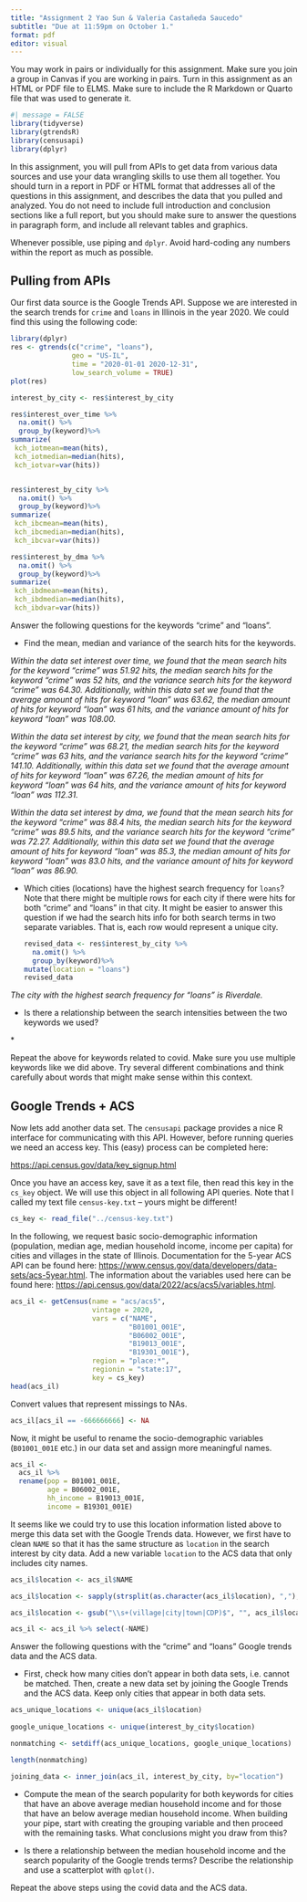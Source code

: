```yaml
---
title: "Assignment 2 Yao Sun & Valeria Castañeda Saucedo"
subtitle: "Due at 11:59pm on October 1."
format: pdf
editor: visual
---
```


You may work in pairs or individually for this assignment. Make sure you join a group in Canvas if you are working in pairs. Turn in this assignment as an HTML or PDF file to ELMS. Make sure to include the R Markdown or Quarto file that was used to generate it.

```r
#| message = FALSE
library(tidyverse)
library(gtrendsR)
library(censusapi)
library(dplyr)
```

In this assignment, you will pull from APIs to get data from various data sources and use your data wrangling skills to use them all together. You should turn in a report in PDF or HTML format that addresses all of the questions in this assignment, and describes the data that you pulled and analyzed. You do not need to include full introduction and conclusion sections like a full report, but you should make sure to answer the questions in paragraph form, and include all relevant tables and graphics.

Whenever possible, use piping and `dplyr`. Avoid hard-coding any numbers within the report as much as possible.

## Pulling from APIs

Our first data source is the Google Trends API. Suppose we are interested in the search trends for `crime` and `loans` in Illinois in the year 2020. We could find this using the following code:

```r
library(dplyr)
res <- gtrends(c("crime", "loans"), 
               geo = "US-IL", 
               time = "2020-01-01 2020-12-31", 
               low_search_volume = TRUE)
plot(res)

interest_by_city <- res$interest_by_city

res$interest_over_time %>%
  na.omit() %>%
  group_by(keyword)%>%
summarize(
 kch_iotmean=mean(hits),
 kch_iotmedian=median(hits),
 kch_iotvar=var(hits))


res$interest_by_city %>%
  na.omit() %>%
  group_by(keyword)%>%
summarize(
 kch_ibcmean=mean(hits),
 kch_ibcmedian=median(hits),
 kch_ibcvar=var(hits))

res$interest_by_dma %>%
  na.omit() %>%
  group_by(keyword)%>%
summarize(
 kch_ibdmean=mean(hits),
 kch_ibdmedian=median(hits),
 kch_ibdvar=var(hits))

```

Answer the following questions for the keywords "crime" and "loans".

-   Find the mean, median and variance of the search hits for the keywords.

*Within the data set interest over time, we found that the mean search hits for the keyword "crime" was 51.92 hits, the median search hits for the keyword "crime" was 52 hits, and the variance search hits for the keyword "crime" was 64.30. Additionally, within this data set we found that the average amount of hits for keyword "loan" was 63.62, the median amount of hits for keyword "loan" was 61 hits, and the variance amount of hits for keyword "loan" was 108.00.*

*Within the data set interest by city, we found that the mean search hits for the keyword "crime" was 68.21, the median search hits for the keyword "crime" was 63 hits, and the variance search hits for the keyword "crime" 141.10. Additionally, within this data set we found that the average amount of hits for keyword "loan" was 67.26, the median amount of hits for keyword "loan" was 64 hits, and the variance amount of hits for keyword "loan" was 112.31.*

*Within the data set interest by dma, we found that the mean search hits for the keyword "crime" was 88.4 hits, the median search hits for the keyword "crime" was 89.5 hits, and the variance search hits for the keyword "crime" was 72.27. Additionally, within this data set we found that the average amount of hits for keyword "loan" was 85.3, the median amount of hits for keyword "loan" was 83.0 hits, and the variance amount of hits for keyword "loan" was 86.90.*

-   Which cities (locations) have the highest search frequency for `loans`? Note that there might be multiple rows for each city if there were hits for both "crime" and "loans" in that city. It might be easier to answer this question if we had the search hits info for both search terms in two separate variables. That is, each row would represent a unique city.

    ```r
    revised_data <- res$interest_by_city %>%
      na.omit() %>%
      group_by(keyword)%>%
    mutate(location = "loans")
    revised_data

  
    ```

*The city with the highest search frequency for "loans" is Riverdale.*

-   Is there a relationship between the search intensities between the two keywords we used?

\*

Repeat the above for keywords related to covid. Make sure you use multiple keywords like we did above. Try several different combinations and think carefully about words that might make sense within this context.

## Google Trends + ACS

Now lets add another data set. The `censusapi` package provides a nice R interface for communicating with this API. However, before running queries we need an access key. This (easy) process can be completed here:

<https://api.census.gov/data/key_signup.html>

Once you have an access key, save it as a text file, then read this key in the `cs_key` object. We will use this object in all following API queries. Note that I called my text file `census-key.txt` -- yours might be different!

```r
cs_key <- read_file("../census-key.txt")
```

In the following, we request basic socio-demographic information (population, median age, median household income, income per capita) for cities and villages in the state of Illinois. Documentation for the 5-year ACS API can be found here: <https://www.census.gov/data/developers/data-sets/acs-5year.html>. The information about the variables used here can be found here: <https://api.census.gov/data/2022/acs/acs5/variables.html>.

```r
acs_il <- getCensus(name = "acs/acs5",
                    vintage = 2020, 
                    vars = c("NAME", 
                             "B01001_001E", 
                             "B06002_001E", 
                             "B19013_001E", 
                             "B19301_001E"), 
                    region = "place:*", 
                    regionin = "state:17",
                    key = cs_key)
head(acs_il)
```

Convert values that represent missings to NAs.

```r
acs_il[acs_il == -666666666] <- NA
```

Now, it might be useful to rename the socio-demographic variables (`B01001_001E` etc.) in our data set and assign more meaningful names.

```r
acs_il <-
  acs_il %>%
  rename(pop = B01001_001E, 
         age = B06002_001E, 
         hh_income = B19013_001E, 
         income = B19301_001E)

```

It seems like we could try to use this location information listed above to merge this data set with the Google Trends data. However, we first have to clean `NAME` so that it has the same structure as `location` in the search interest by city data. Add a new variable `location` to the ACS data that only includes city names.

```r
acs_il$location <- acs_il$NAME

acs_il$location <- sapply(strsplit(as.character(acs_il$location), ","), '[', 1)

acs_il$location <- gsub("\\s+(village|city|town|CDP)$", "", acs_il$location)

acs_il <- acs_il %>% select(-NAME)
```

Answer the following questions with the "crime" and "loans" Google trends data and the ACS data.

-   First, check how many cities don't appear in both data sets, i.e. cannot be matched. Then, create a new data set by joining the Google Trends and the ACS data. Keep only cities that appear in both data sets.

```r
acs_unique_locations <- unique(acs_il$location)
    
google_unique_locations <- unique(interest_by_city$location)

nonmatching <- setdiff(acs_unique_locations, google_unique_locations)

length(nonmatching)
```

```r
joining_data <- inner_join(acs_il, interest_by_city, by="location")
```

-   Compute the mean of the search popularity for both keywords for cities that have an above average median household income and for those that have an below average median household income. When building your pipe, start with creating the grouping variable and then proceed with the remaining tasks. What conclusions might you draw from this?

-   Is there a relationship between the median household income and the search popularity of the Google trends terms? Describe the relationship and use a scatterplot with `qplot()`.

Repeat the above steps using the covid data and the ACS data.

```r

```
